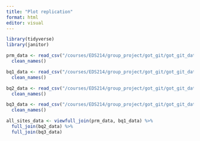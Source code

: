 ```yaml
---
title: "Plot replication"
format: html
editor: visual
---
```


```r
library(tidyverse)
library(janitor)
```

```r
prm_data <- read_csv("/courses/EDS214/group_project/got_git/got_git_data/RioMameyesPuenteRoto.csv") %>% 
  clean_names()

bq1_data <- read_csv("/courses/EDS214/group_project/got_git/got_git_data/QuebradaCuenca1-Bisley.csv") %>% 
  clean_names()

bq2_data <- read_csv("/courses/EDS214/group_project/got_git/got_git_data/QuebradaCuenca2-Bisley.csv") %>% 
  clean_names()

bq3_data <- read_csv("/courses/EDS214/group_project/got_git/got_git_data/QuebradaCuenca3-Bisley.csv") %>% 
  clean_names()
```

```r
all_sites_data <- viewfull_join(prm_data, bq1_data) %>% 
  full_join(bq2_data) %>% 
  full_join(bq3_data)
```
